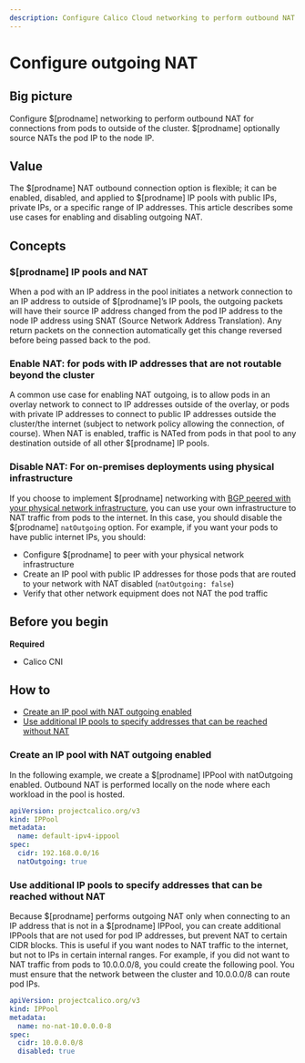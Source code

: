 ```yaml
---
description: Configure Calico Cloud networking to perform outbound NAT for connections from pods to outside of the cluster.
---
```


# Configure outgoing NAT

## Big picture

Configure $[prodname] networking to perform outbound NAT for connections from pods to outside of the cluster. $[prodname] optionally source NATs the pod IP to the node IP.

## Value

The $[prodname] NAT outbound connection option is flexible; it can be enabled, disabled, and applied to $[prodname] IP pools with public IPs, private IPs, or a specific range of IP addresses. This article describes some use cases for enabling and disabling outgoing NAT.

## Concepts

### $[prodname] IP pools and NAT

When a pod with an IP address in the pool initiates a network connection to an IP address to outside of $[prodname]’s IP pools, the outgoing packets will have their source IP address changed from the pod IP address to the node IP address using SNAT (Source Network Address Translation). Any return packets on the connection automatically get this change reversed before being passed back to the pod.

### Enable NAT: for pods with IP addresses that are not routable beyond the cluster

A common use case for enabling NAT outgoing, is to allow pods in an overlay network to connect to IP addresses outside of the overlay, or pods with private IP addresses to connect to public IP addresses outside the cluster/the internet (subject to network policy allowing the connection, of course). When NAT is enabled, traffic is NATed from pods in that pool to any destination outside of all other $[prodname] IP pools.

### Disable NAT: For on-premises deployments using physical infrastructure

If you choose to implement $[prodname] networking with [BGP peered with your physical network infrastructure](bgp.mdx), you can use your own infrastructure to NAT traffic from pods to the internet. In this case, you should disable the $[prodname] `natOutgoing` option. For example, if you want your pods to have public internet IPs, you should:

- Configure $[prodname] to peer with your physical network infrastructure
- Create an IP pool with public IP addresses for those pods that are routed to your network with NAT disabled (`natOutgoing: false`)
- Verify that other network equipment does not NAT the pod traffic

## Before you begin

**Required**

- Calico CNI

## How to

- [Create an IP pool with NAT outgoing enabled](#create-an-ip-pool-with-nat-outgoing-enabled)
- [Use additional IP pools to specify addresses that can be reached without NAT](#use-additional-ip-pools-to-specify-addresses-that-can-be-reached-without-nat)

### Create an IP pool with NAT outgoing enabled

In the following example, we create a $[prodname] IPPool with natOutgoing enabled. Outbound NAT is performed locally on the node where each workload in the pool is hosted.

```yaml
apiVersion: projectcalico.org/v3
kind: IPPool
metadata:
  name: default-ipv4-ippool
spec:
  cidr: 192.168.0.0/16
  natOutgoing: true
```

### Use additional IP pools to specify addresses that can be reached without NAT

Because $[prodname] performs outgoing NAT only when connecting to an IP address that is not in a $[prodname] IPPool, you can create additional IPPools that are not used for pod IP addresses, but prevent NAT to certain CIDR blocks. This is useful if you want nodes to NAT traffic to the internet, but not to IPs in certain internal ranges. For example, if you did not want to NAT traffic from pods to 10.0.0.0/8, you could create the following pool. You must ensure that the network between the cluster and 10.0.0.0/8 can route pod IPs.

```yaml
apiVersion: projectcalico.org/v3
kind: IPPool
metadata:
  name: no-nat-10.0.0.0-8
spec:
  cidr: 10.0.0.0/8
  disabled: true
```